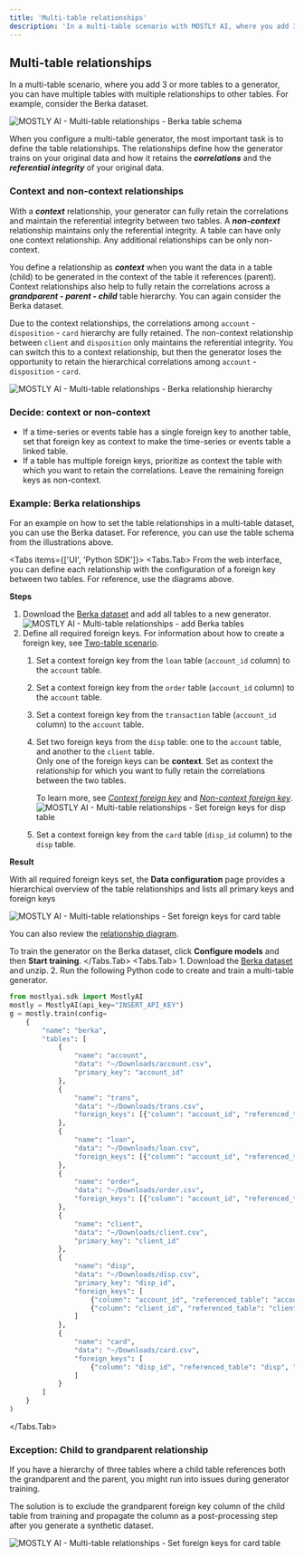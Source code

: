 ```yaml
---
title: 'Multi-table relationships'
description: 'In a multi-table scenario with MOSTLY AI, where you add 3 or more tables to a generator, you can have multiple tables with multiple relationships to other tables.'
---
```



## Multi-table relationships

In a multi-table scenario, where you add 3 or more tables to a generator, you can have multiple tables with multiple relationships to other tables. For example, consider the Berka dataset.

<Image
    src="/docs/docimages/generators/set-table-relationships/berka-table-relationships.webp"
    alt="MOSTLY AI - Multi-table relationships - Berka table schema"
    width={800}
    height={300}
/>

When you configure a multi-table generator, the most important task is to define the table relationships. The relationships define how the generator trains on your original data and how it retains the **_correlations_** and the **_referential integrity_** of your original data.

### Context and non-context relationships

With a **_context_** relationship, your generator can fully retain the correlations and maintain the referential integrity between two tables. A **_non-context_** relationship maintains only the referential integrity. A table can have only one context relationship. Any additional relationships can be only non-context.

You define a relationship as **_context_** when you want the data in a table (child) to be generated in the context of the table it references (parent). Context relationships also help to fully retain the correlations across a **_grandparent - parent - child_** table hierarchy. You can again consider the Berka dataset.

Due to the context relationships, the correlations among `account` - `disposition` - `card` hierarchy are fully retained. The non-context relationship between `client` and `disposition` only maintains the referential integrity. You can switch this to a context relationship, but then the generator loses the opportunity to retain the hierarchical correlations among `account` - `disposition` - `card`.

<Image
    src="/docs/docimages/generators/set-table-relationships/berka-hierarchy-relationships.webp"
    alt="MOSTLY AI - Multi-table relationships - Berka relationship hierarchy"
    width={800}
    height={300}
/>

### Decide: context or non-context

* If a time-series or events table has a single foreign key to another table, set that foreign key as context to make the time-series or events table a linked table.
* If a table has multiple foreign keys, prioritize as context the table with which you want to retain the correlations. Leave the remaining foreign keys as non-context.

### Example: Berka relationships

For an example on how to set the table relationships in a multi-table dataset, you can use the Berka dataset. For reference, you can use the table schema from the illustrations above.

<Tabs items={['UI', 'Python SDK']}>
<Tabs.Tab>
From the web interface, you can define each relationship with the configuration of a foreign key between two tables. For reference, use the diagrams above.

**Steps**

1. Download the [Berka dataset](/datasets/berka.zip) and add all tables to a new generator.
    <Image
        src="/docs/docimages/generators/set-table-relationships/multi-table-rel-01-add-berka-tables.webp"
        alt="MOSTLY AI - Multi-table relationships - add Berka tables"
        width={900}
        height={300}
    />
2. Define all required foreign keys.
    <CustomCallout>
    For information about how to create a foreign key, see [Two-table scenario](two-table).
    </CustomCallout>
    1. Set a context foreign key from the `loan` table (`account_id` column) to the `account` table.
    2. Set a context foreign key from the `order` table (`account_id` column) to the `account` table.
    3. Set a context foreign key from the `transaction` table (`account_id` column) to the `account` table.
    4. Set two foreign keys from the `disp` table: one to the `account` table, and another to the `client` table.<br />
        <Callout>
        Only one of the foreign keys can be **context**. Set as context the relationship for which you want to fully retain the correlations between the two tables.

        To learn more, see [_Context foreign key_](/generators/configure/set-table-relationships#context-foreign-key) and [_Non-context foreign key_](/generators/configure/set-table-relationships#non-context-foreign-key).
        </Callout>
        <Image
            src="/docs/docimages/generators/set-table-relationships/multi-table-rel-05-set-fk-for-disp-table.webp"
            alt="MOSTLY AI - Multi-table relationships - Set foreign keys for disp table"
            width={900}
            height={300}
        />
    5. Set a context foreign key from the `card` table (`disp_id` column) to the `disp` table.

**Result**

With all required foreign keys set, the **Data configuration** page provides a hierarchical overview of the table relationships and lists all primary keys and foreign keys

<Image
    src="/docs/docimages/generators/set-table-relationships/multi-table-rel-08-result-table-hierarchy.webp"
    alt="MOSTLY AI - Multi-table relationships - Set foreign keys for card table"
    width={900}
    height={300}
/>

You can also review the [relationship diagram](/generators/configure/set-table-relationships/relationship-diagram).

To train the generator on the Berka dataset, click **Configure models** and then **Start training**.
</Tabs.Tab>
<Tabs.Tab>
    1. Download the [Berka dataset](/datasets/berka.zip) and unzip.
    2. Run the following Python code to create and train a multi-table generator.

```python filename="python" copy
from mostlyai.sdk import MostlyAI
mostly = MostlyAI(api_key="INSERT_API_KEY")
g = mostly.train(config=
    {
        "name": "berka",
        "tables": [
            {
                "name": "account",
                "data": "~/Downloads/account.csv",
                "primary_key": "account_id"
            },
            {
                "name": "trans",
                "data": "~/Downloads/trans.csv",
                "foreign_keys": [{"column": "account_id", "referenced_table": "account", "is_context": True}]
            },
            {
                "name": "loan",
                "data": "~/Downloads/loan.csv",
                "foreign_keys": [{"column": "account_id", "referenced_table": "account", "is_context": True}]
            },
            {
                "name": "order",
                "data": "~/Downloads/order.csv",
                "foreign_keys": [{"column": "account_id", "referenced_table": "account", "is_context": True}]
            },
            {
                "name": "client",
                "data": "~/Downloads/client.csv",
                "primary_key": "client_id"
            },
            {
                "name": "disp",
                "data": "~/Downloads/disp.csv",
                "primary_key": "disp_id",
                "foreign_keys": [
                    {"column": "account_id", "referenced_table": "account", "is_context": True},
                    {"column": "client_id", "referenced_table": "client", "is_context": False}
                ]
            },
            {
                "name": "card",
                "data": "~/Downloads/card.csv",
                "foreign_keys": [
                    {"column": "disp_id", "referenced_table": "disp", "is_context": True}
                ]
            }
        ]
    }
)
```
</Tabs.Tab>
</Tabs>


### Exception: Child to grandparent relationship

If you have a hierarchy of three tables where a child table references both the grandparent and the parent, you might run into issues during generator training.

The solution is to exclude the grandparent foreign key column of the child table from training and propagate the column as a post-processing step after you generate a synthetic dataset.

<Image
    src="/docs/docimages/generators/set-table-relationships/berka-grandparent-child-exception.webp"
    alt="MOSTLY AI - Multi-table relationships - Set foreign keys for card table"
    width={900}
    height={300}
/>